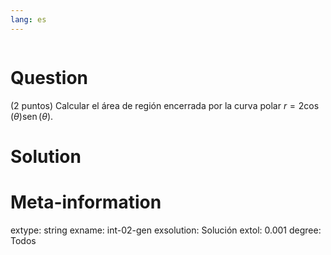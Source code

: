 ```yaml
---
lang: es
---
```


```r
```

Question
========
(2 puntos) Calcular el área de región encerrada por la curva polar $r=2\cos(\theta)\operatorname{sen}(\theta)$.

Solution
========



Meta-information
================
extype: string
exname: int-02-gen
exsolution: Solución
extol: 0.001
degree: Todos